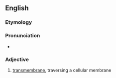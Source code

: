 ==English==

===Etymology===
{{prefix|en|trans|membranous}}

===Pronunciation===
* {{rhymes|en|ɛmbɹənəs|s=4}}

===Adjective===
{{en-adj|-}}

# [[transmembrane]], traversing a cellular membrane